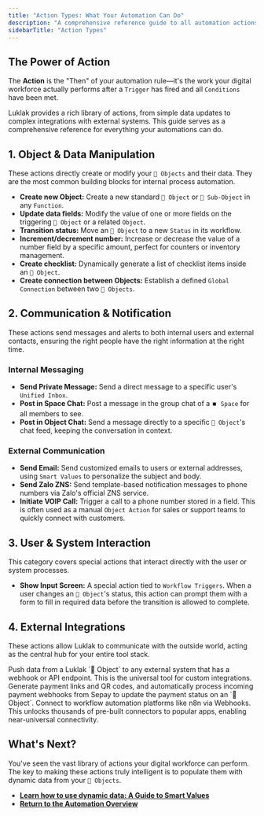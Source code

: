 ```yaml
---
title: "Action Types: What Your Automation Can Do"
description: "A comprehensive reference guide to all automation actions in Luklak, grouped by category: Object manipulation, internal & external communication, and system integrations."
sidebarTitle: "Action Types"
---
```


## The Power of Action

The **Action** is the "Then" of your automation rule—it's the work your digital workforce actually performs after a `Trigger` has fired and all `Conditions` have been met.

Luklak provides a rich library of actions, from simple data updates to complex integrations with external systems. This guide serves as a comprehensive reference for everything your automations can do.

## 1. Object & Data Manipulation

These actions directly create or modify your `🧊 Objects` and their data. They are the most common building blocks for internal process automation.

- **Create new Object:** Create a new standard `🧊 Object` or `🧊 Sub-Object` in any `Function`.
- **Update data fields:** Modify the value of one or more fields on the triggering `🧊 Object` or a related `Object`.
- **Transition status:** Move an `🧊 Object` to a new `Status` in its workflow.
- **Increment/decrement number:** Increase or decrease the value of a number field by a specific amount, perfect for counters or inventory management.
- **Create checklist:** Dynamically generate a list of checklist items inside an `🧊 Object`.
- **Create connection between Objects:** Establish a defined `Global Connection` between two `🧊 Objects`.

## 2. Communication & Notification

These actions send messages and alerts to both internal users and external contacts, ensuring the right people have the right information at the right time.

### Internal Messaging

- **Send Private Message:** Send a direct message to a specific user's `Unified Inbox`.
- **Post in Space Chat:** Post a message in the group chat of a `⏹️ Space` for all members to see.
- **Post in Object Chat:** Send a message directly to a specific `🧊 Object`'s chat feed, keeping the conversation in context.

### External Communication

- **Send Email:** Send customized emails to users or external addresses, using `Smart Values` to personalize the subject and body.
- **Send Zalo ZNS:** Send template-based notification messages to phone numbers via Zalo's official ZNS service.
- **Initiate VOIP Call:** Trigger a call to a phone number stored in a field. This is often used as a manual `Object Action` for sales or support teams to quickly connect with customers.

## 3. User & System Interaction

This category covers special actions that interact directly with the user or system processes.

- **Show Input Screen:** A special action tied to `Workflow Triggers`. When a user changes an `🧊 Object`'s status, this action can prompt them with a form to fill in required data before the transition is allowed to complete.

## 4. External Integrations

These actions allow Luklak to communicate with the outside world, acting as the central hub for your entire tool stack.

<CardGroup cols={1}>
  <Card title="Send HTTP Request / Outgoing Webhook" icon="right-from-bracket" iconType="duotone">
    Push data from a Luklak `🧊 Object` to any external system that has a webhook or API endpoint. This is the universal tool for custom integrations.
  </Card>
  <Card title="Sepay Banking Integration" icon="building-columns" iconType="duotone">
    Generate payment links and QR codes, and automatically process incoming payment webhooks from Sepay to update the payment status on an `🧊 Object`.
  </Card>
  <Card title="Integration Hubs (n8n, Zapier, Make)" icon="network-wired" iconType="duotone">
    Connect to workflow automation platforms like n8n via Webhooks. This unlocks thousands of pre-built connectors to popular apps, enabling near-universal connectivity.
  </Card>
</CardGroup>

## What's Next?

You've seen the vast library of actions your digital workforce can perform. The key to making these actions truly intelligent is to populate them with dynamic data from your `🧊 Objects`.

- [**Learn how to use dynamic data: A Guide to Smart Values**](/platform/core-concepts/universal-automation/smart-values)
- [**Return to the Automation Overview**](/platform/core-concepts/universal-automation)